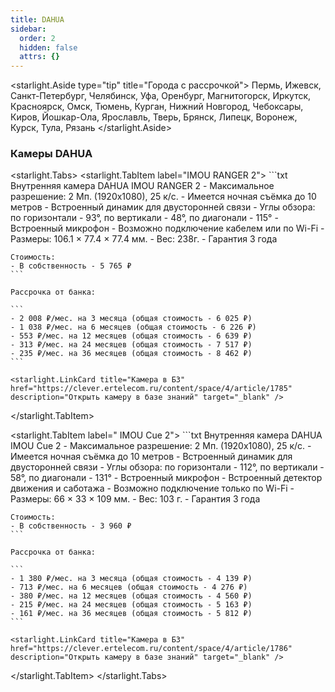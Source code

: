 ```yaml
---
title: DAHUA
sidebar:
  order: 2
  hidden: false
  attrs: {}
---
```

<starlight.Aside type="tip" title="Города с рассрочкой">
  Пермь, Ижевск, Санкт-Петербург, Челябинск, Уфа, Оренбург, Магнитогорск, Иркутск, Красноярск, Омск, Тюмень, Курган, Нижний Новгород, Чебоксары, Киров, Йошкар-Ола, Ярославль, Тверь, Брянск, Липецк, Воронеж, Курск, Тула, Рязань
</starlight.Aside>

### Камеры DAHUA

<starlight.Tabs>
  <starlight.TabItem label="IMOU RANGER 2">
    ```txt
    Внутренняя камера DAHUA IMOU RANGER 2
    - Максимальное разрешение: 2 Мп. (1920х1080), 25 к/с.
    - Имеется ночная съёмка до 10 метров
    - Встроенный динамик для двусторонней связи
    - Углы обзора: по горизонтали - 93°, по вертикали - 48°, по диагонали - 115°
    - Встроенный микрофон
    - Возможно подключение кабелем или по Wi-Fi
    - Размеры: 106.1 × 77.4 × 77.4 мм.
    - Вес: 238г.
    - Гарантия 3 года

    Стоимость:
    - В собственность - 5 765 ₽
    ```

    Рассрочка от банка:

    ```
    - 2 008 ₽/мес. на 3 месяца (общая стоимость - 6 025 ₽)
    - 1 038 ₽/мес. на 6 месяцев (общая стоимость - 6 226 ₽)
    - 553 ₽/мес. на 12 месяцев (общая стоимость - 6 639 ₽)
    - 313 ₽/мес. на 24 месяцев (общая стоимость - 7 517 ₽)
    - 235 ₽/мес. на 36 месяцев (общая стоимость - 8 462 ₽)
    ```

    <starlight.LinkCard title="Камера в БЗ" href="https://clever.ertelecom.ru/content/space/4/article/1785" description="Открыть камеру в базе знаний" target="_blank" />
  </starlight.TabItem>

  <starlight.TabItem label=" IMOU Cue 2">
    ```txt
    Внутренняя камера DAHUA IMOU Cue 2
    - Максимальное разрешение: 2 Мп. (1920х1080), 25 к/с.
    - Имеется ночная съёмка до 10 метров
    - Встроенный динамик для двусторонней связи
    - Углы обзора: по горизонтали - 112°, по вертикали - 58°, по диагонали - 131°
    - Встроенный микрофон
    - Встроенный детектор движения и саботажа
    - Возможно подключение только по Wi-Fi
    - Размеры: 66 × 33 × 109 мм.
    - Вес: 103 г.
    - Гарантия 3 года

    Стоимость:
    - В собственность - 3 960 ₽
    ```

    Рассрочка от банка:

    ```
    - 1 380 ₽/мес. на 3 месяца (общая стоимость - 4 139 ₽)
    - 713 ₽/мес. на 6 месяцев (общая стоимость - 4 276 ₽)
    - 380 ₽/мес. на 12 месяцев (общая стоимость - 4 560 ₽)
    - 215 ₽/мес. на 24 месяцев (общая стоимость - 5 163 ₽)
    - 161 ₽/мес. на 36 месяцев (общая стоимость - 5 812 ₽)
    ```

    <starlight.LinkCard title="Камера в БЗ" href="https://clever.ertelecom.ru/content/space/4/article/1786" description="Открыть камеру в базе знаний" target="_blank" />
  </starlight.TabItem>
</starlight.Tabs>
